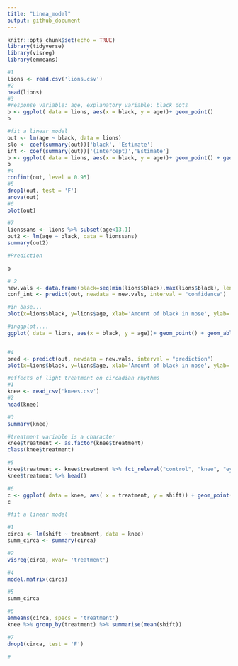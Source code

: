 ```yaml
---
title: "Linea_model"
output: github_document
---
```


```r
knitr::opts_chunk$set(echo = TRUE)
library(tidyverse)
library(visreg)
library(emmeans)
```
```r
#1
lions <- read.csv('lions.csv')
#2
head(lions)
#3 
#response variable: age, explanatory variable: black dots
b <- ggplot( data = lions, aes(x = black, y = age))+ geom_point()
b
```
```r
#fit a linear model
out <- lm(age ~ black, data = lions)
slo <- coef(summary(out))['black', 'Estimate']
int <- coef(summary(out))['(Intercept)','Estimate']
b <- ggplot( data = lions, aes(x = black, y = age))+ geom_point() + geom_abline(aes(intercept = int, slope = slo, color = 'blue'))
b
#4
confint(out, level = 0.95)
#5
drop1(out, test = 'F')
anova(out)
#6
plot(out)

#7
lionssans <- lions %>% subset(age<13.1)
out2 <- lm(age ~ black, data = lionssans)
summary(out2)
```

```r
#Prediction

b

# 2
new.vals <- data.frame(black=seq(min(lions$black),max(lions$black), length=20))
conf_int <- predict(out, newdata = new.vals, interval = "confidence")

#in base... 
plot(x=lions$black, y=lions$age, xlab='Amount of black in nose', ylab='Age', pch=16, col='red', las=1) + abline(out, lwd=2, col='blue') + lines(x=new.vals[,'black'], y=conf_int[,'lwr'], lwd=2, lty=3, col='blue') + lines( x = new.vals[,'black'], y = conf_int[, 'upr'], lwd =2, lty =2, col ='blue')

#inggplot....
ggplot( data = lions, aes(x = black, y = age))+ geom_point() + geom_abline(aes(intercept = int, slope = slo, color = 'blue')) + geom_smooth(method=lm , color="red", fill="#69b3a2", se=TRUE)


#4
pred <- predict(out, newdata = new.vals, interval = "prediction") 
plot(x=lions$black, y=lions$age, xlab='Amount of black in nose', ylab='Age', pch=16, col='red', las=1) + abline(out, lwd=2, col='blue') + lines(x=new.vals[,'black'], y=conf_int[,'lwr'], lwd=2, lty=3, col='blue') + lines( x = new.vals[,'black'], y = conf_int[, 'upr'], lwd =2, lty =2, col ='blue') + lines( x = new.vals[,'black'], y = pred[, 'upr'], lwd =2, lty =2, col ='green') + lines( x = new.vals[,'black'], y = pred[, 'lwr'], lwd =2, lty =2, col ='green')
```
```r
#effects of light treatment on circadian rhythms
#1
knee <- read_csv('knees.csv')
#2
head(knee)

#3
summary(knee)

#treatment variable is a character 
knee$treatment <- as.factor(knee$treatment)
class(knee$treatment)

#5
knee$treatment <- knee$treatment %>% fct_relevel("control", "knee", "eyes")
knee$treatment %>% head()

#6
c <- ggplot( data = knee, aes( x = treatment, y = shift)) + geom_point(aes(color = treatment))
c

```
```r
#fit a linear model 

#1
circa <- lm(shift ~ treatment, data = knee)
summ_circa <- summary(circa)

#2
visreg(circa, xvar= 'treatment')

#4
model.matrix(circa)

#5
summ_circa

#6
emmeans(circa, specs = 'treatment')
knee %>% group_by(treatment) %>% summarise(mean(shift))

#7
drop1(circa, test = 'F')
```

```r
#
```

